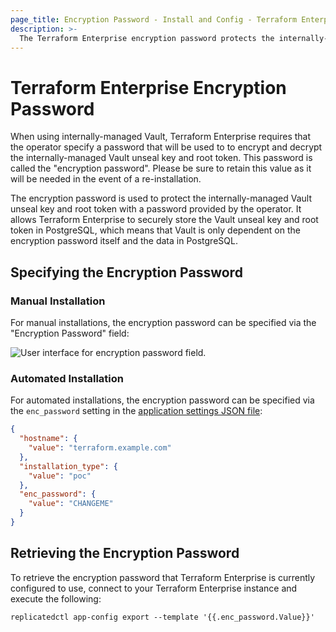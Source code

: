 ```yaml
---
page_title: Encryption Password - Install and Config - Terraform Enterprise
description: >-
  The Terraform Enterprise encryption password protects the internally-managed Vault unseal key and root token. Learn how to specify and retrieve the encryption password.
---
```


# Terraform Enterprise Encryption Password

When using internally-managed Vault, Terraform Enterprise requires that the operator specify a password that will be
used to to encrypt and decrypt the internally-managed Vault unseal key and root token. This password is called the
"encryption password". Please be sure to retain this value as it will be needed in the event of a re-installation.

The encryption password is used to protect the internally-managed Vault unseal key and root token with a password
provided by the operator. It allows Terraform Enterprise to securely store the Vault unseal key and root token in
PostgreSQL, which means that Vault is only dependent on the encryption password itself and the data in PostgreSQL.

## Specifying the Encryption Password

### Manual Installation

For manual installations, the encryption password can be specified via the "Encryption Password" field:

![User interface for encryption password field.](/img/docs/enc-password-manual-install.png)

### Automated Installation

For automated installations, the encryption password can be specified via the `enc_password` setting in the
[application settings JSON file](/terraform/enterprise/replicated/install/automated/automating-the-installer#available-settings):

```json
{
  "hostname": {
    "value": "terraform.example.com"
  },
  "installation_type": {
    "value": "poc"
  },
  "enc_password": {
    "value": "CHANGEME"
  }
}
```

## Retrieving the Encryption Password

To retrieve the encryption password that Terraform Enterprise is currently configured to use, connect to your Terraform
Enterprise instance and execute the following:

```
replicatedctl app-config export --template '{{.enc_password.Value}}'
```
